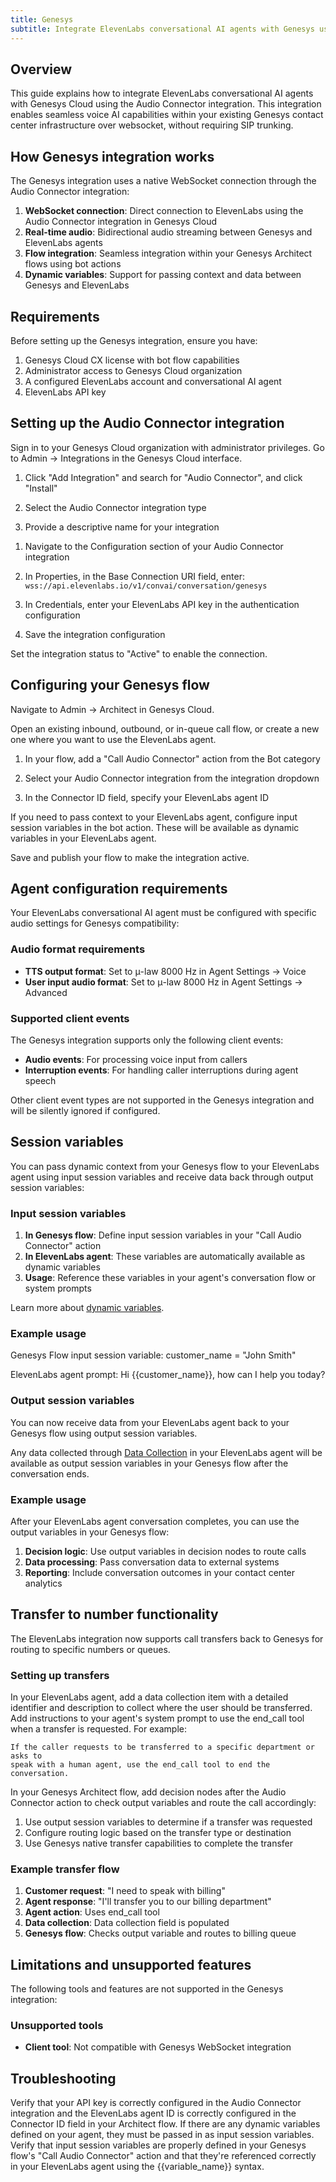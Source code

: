 ```yaml
---
title: Genesys
subtitle: Integrate ElevenLabs conversational AI agents with Genesys using native Audio Connector integration.
---
```


## Overview

This guide explains how to integrate ElevenLabs conversational AI agents with Genesys Cloud using the Audio Connector integration. This integration enables seamless voice AI capabilities within your existing Genesys contact center infrastructure over websocket, without requiring SIP trunking.

## How Genesys integration works

The Genesys integration uses a native WebSocket connection through the Audio Connector integration:

1. **WebSocket connection**: Direct connection to ElevenLabs using the Audio Connector integration in Genesys Cloud
2. **Real-time audio**: Bidirectional audio streaming between Genesys and ElevenLabs agents
3. **Flow integration**: Seamless integration within your Genesys Architect flows using bot actions
4. **Dynamic variables**: Support for passing context and data between Genesys and ElevenLabs

## Requirements

Before setting up the Genesys integration, ensure you have:

1. Genesys Cloud CX license with bot flow capabilities
2. Administrator access to Genesys Cloud organization
3. A configured ElevenLabs account and conversational AI agent
4. ElevenLabs API key

## Setting up the Audio Connector integration

<Steps>

<Step title="Access Genesys Cloud Admin">
  Sign in to your Genesys Cloud organization with administrator privileges.
</Step>

<Step title="Navigate to Integrations">
  Go to Admin → Integrations in the Genesys Cloud interface.
</Step>

<Step title="Create Audio Connector integration">

1. Click "Add Integration" and search for "Audio Connector", and click "Install"

2. Select the Audio Connector integration type

3. Provide a descriptive name for your integration

</Step>

<Step title="Configure authentication">

1. Navigate to the Configuration section of your Audio Connector integration

2. In Properties, in the Base Connection URI field, enter: `wss://api.elevenlabs.io/v1/convai/conversation/genesys`

3. In Credentials, enter your ElevenLabs API key in the authentication configuration

4. Save the integration configuration

</Step>

<Step title="Activate the integration">
  Set the integration status to "Active" to enable the connection.
</Step>

</Steps>

## Configuring your Genesys flow

<Steps>

<Step title="Open Architect">Navigate to Admin → Architect in Genesys Cloud.</Step>

<Step title="Create or edit a flow">
  Open an existing inbound, outbound, or in-queue call flow, or create a new one where you want to
  use the ElevenLabs agent.
</Step>

<Step title="Add bot action">

1. In your flow, add a "Call Audio Connector" action from the Bot category

2. Select your Audio Connector integration from the integration dropdown

3. In the Connector ID field, specify your ElevenLabs agent ID

</Step>

<Step title="Configure session variables (optional)">
  If you need to pass context to your ElevenLabs agent, configure input session variables in the bot
  action. These will be available as dynamic variables in your ElevenLabs agent.
</Step>

<Step title="Publish your flow">Save and publish your flow to make the integration active.</Step>

</Steps>

## Agent configuration requirements

Your ElevenLabs conversational AI agent must be configured with specific audio settings for Genesys compatibility:

### Audio format requirements

- **TTS output format**: Set to μ-law 8000 Hz in Agent Settings → Voice
- **User input audio format**: Set to μ-law 8000 Hz in Agent Settings → Advanced

### Supported client events

The Genesys integration supports only the following client events:

- **Audio events**: For processing voice input from callers
- **Interruption events**: For handling caller interruptions during agent speech

<Note>
  Other client event types are not supported in the Genesys integration and will be silently ignored
  if configured.
</Note>

## Session variables

You can pass dynamic context from your Genesys flow to your ElevenLabs agent using input session variables and receive data back through output session variables:

### Input session variables

1. **In Genesys flow**: Define input session variables in your "Call Audio Connector" action
2. **In ElevenLabs agent**: These variables are automatically available as dynamic variables
3. **Usage**: Reference these variables in your agent's conversation flow or system prompts

Learn more about [dynamic variables](/docs/conversational-ai/customization/personalization/dynamic-variables).

### Example usage

Genesys Flow input session variable: customer_name = "John Smith"

ElevenLabs agent prompt: Hi {{customer_name}}, how can I help you today?

### Output session variables

You can now receive data from your ElevenLabs agent back to your Genesys flow using output session variables.

Any data collected through [Data Collection](/docs/conversational-ai/customization/agent-analysis/data-collection) in your ElevenLabs agent will be available as output session variables in your Genesys flow after the conversation ends.

### Example usage

After your ElevenLabs agent conversation completes, you can use the output variables in your Genesys flow:

1. **Decision logic**: Use output variables in decision nodes to route calls
2. **Data processing**: Pass conversation data to external systems
3. **Reporting**: Include conversation outcomes in your contact center analytics

## Transfer to number functionality

The ElevenLabs integration now supports call transfers back to Genesys for routing to specific numbers or queues.

### Setting up transfers

<Steps>

<Step title="Configure a data collection item">
  In your ElevenLabs agent, add a data collection item with a detailed identifier and description to collect where the user should be transferred.

</Step>

<Step title="Update agent prompt">
  Add instructions to your agent's system prompt to use the end_call tool when a transfer is requested. For example:

```
If the caller requests to be transferred to a specific department or asks to
speak with a human agent, use the end_call tool to end the conversation.
```

</Step>

<Step title="Configure Genesys flow logic">
  In your Genesys Architect flow, add decision nodes after the Audio Connector action to check output variables and route the call accordingly:

1. Use output session variables to determine if a transfer was requested
2. Configure routing logic based on the transfer type or destination
3. Use Genesys native transfer capabilities to complete the transfer

</Step>

</Steps>

### Example transfer flow

1. **Customer request**: "I need to speak with billing"
2. **Agent response**: "I'll transfer you to our billing department"
3. **Agent action**: Uses end_call tool
4. **Data collection**: Data collection field is populated
5. **Genesys flow**: Checks output variable and routes to billing queue

## Limitations and unsupported features

The following tools and features are not supported in the Genesys integration:

### Unsupported tools

- **Client tool**: Not compatible with Genesys WebSocket integration

## Troubleshooting

<AccordionGroup>
  <Accordion title="WebSocket connection fails">
    Verify that your API key is correctly configured in the Audio Connector integration and the ElevenLabs agent ID is correctly configured in the Connector ID field in your Architect flow.
    If there are any dynamic variables defined on your agent, they must be passed in as input session variables.
  </Accordion>

  <Accordion title="Session variables not working">
    Verify that input session variables are properly defined in your Genesys flow's "Call Audio Connector" action and that they're referenced correctly in your ElevenLabs agent using the {{variable_name}} syntax.
  </Accordion>
</AccordionGroup>

